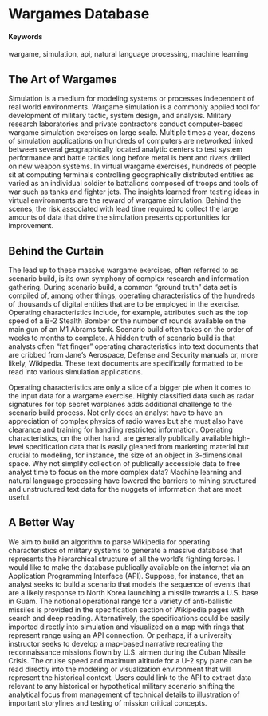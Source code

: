# Wargames Database {#WargamesAPI}

#### Keywords

wargame, simulation, api, natural language processing, machine learning

## The Art of Wargames

Simulation is a medium for modeling systems or processes independent of real world environments. Wargame simulation is a commonly applied tool for development of military tactic, system design, and analysis. Military research laboratories and private contractors conduct computer-based wargame simulation exercises on large scale. Multiple times a year, dozens of simulation applications on hundreds of computers are networked linked between several geographically located analytic centers to test system performance and battle tactics long before metal is bent and rivets drilled on new weapon systems. In virtual wargame exercises, hundreds of people sit at computing terminals controlling geographically distributed entities as varied as an individual soldier to battalions composed of troops and tools of war such as tanks and fighter jets. The insights learned from testing ideas in virtual environments are the reward of wargame simulation. Behind the scenes, the risk associated with lead time required to collect the large amounts of data that drive the simulation presents opportunities for improvement.

## Behind the Curtain

The lead up to these massive wargame exercises, often referred to as scenario build, is its own symphony of complex research and information gathering. During scenario build, a common “ground truth” data set is compiled of, among other things, operating characteristics of the hundreds of thousands of digital entities that are to be employed in the exercise. Operating characteristics include, for example, attributes such as the top speed of a B-2 Stealth Bomber or the number of rounds available on the main gun of an M1 Abrams tank. Scenario build often takes on the order of weeks to months to complete. A hidden truth of scenario build is that analysts often “fat finger” operating characteristics into text documents that are cribbed from Jane’s Aerospace, Defense and Security manuals or, more likely, Wikipedia. These text documents are specifically formatted to be read into various simulation applications. 

Operating characteristics are only a slice of a bigger pie when it comes to the input data for a wargame exercise. Highly classified data such as radar signatures for top secret warplanes adds additional challenge to the scenario build process. Not only does an analyst have to have an appreciation of complex physics of radio waves but she must also have clearance and training for handling restricted information. Operating characteristics, on the other hand, are generally publically available high-level specification data that is easily gleaned from marketing material but crucial to modeling, for instance, the size of an object in 3-dimensional space. Why not simplify collection of publically accessible data to free analyst time to focus on the more complex data? Machine learning and natural language processing have lowered the barriers to mining structured and unstructured text data for the nuggets of information that are most useful.

## A Better Way

We aim to build an algorithm to parse Wikipedia for operating characteristics of military systems to generate a massive database that represents the hierarchical structure of all the world’s fighting forces. I would like to make the database publically available on the internet via an Application Programming Interface (API). Suppose, for instance, that an analyst seeks to build a scenario that models the sequence of events that are a likely response to North Korea launching a missile towards a U.S. base in Guam. The notional operational range for a variety of anti-ballistic missiles is provided in the specification section of Wikipedia pages with search and deep reading. Alternatively, the specifications could be easily imported directly into simulation and visualized on a map with rings that represent range using an API connection. Or perhaps, if a university instructor seeks to develop a map-based narrative recreating the reconnaissance missions flown by U.S. airmen during the Cuban Missile Crisis. The cruise speed and maximum altitude for a U-2 spy plane can be read directly into the modeling or visualization environment that will represent the historical context. Users could link to the API to extract data relevant to any historical or hypothetical military scenario shifting the analytical focus from management of technical details to illustration of important storylines and testing of mission critical concepts.
